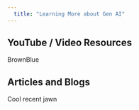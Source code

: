 ```yaml
---
  title: "Learning More about Gen AI"
---
```

  
## YouTube / Video Resources

BrownBlue

## Articles and Blogs

Cool recent jawn
